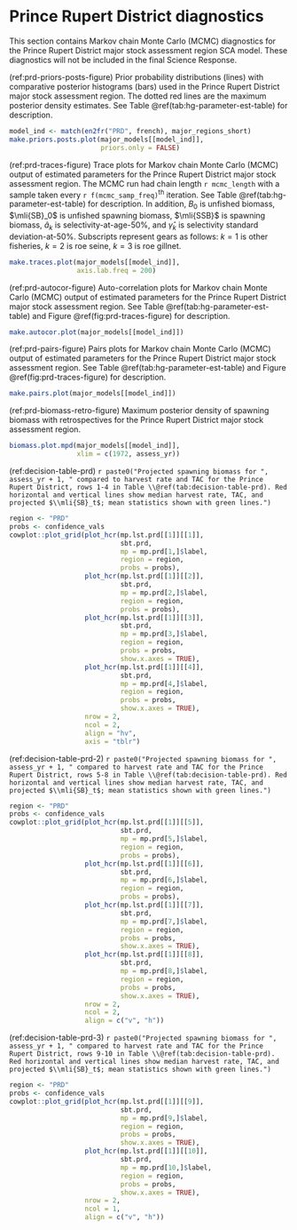 # Prince Rupert District diagnostics

This section contains Markov chain Monte Carlo (MCMC) diagnostics for the
Prince Rupert District major stock assessment region SCA model.
These diagnostics will not be included in the final Science Response.

(ref:prd-priors-posts-figure) Prior probability distributions (lines) with
comparative posterior histograms (bars) used in the Prince Rupert District major stock assessment region.
The dotted red lines are the maximum posterior density estimates.
See Table \@ref(tab:hg-parameter-est-table) for description.

```r
model_ind <- match(en2fr("PRD", french), major_regions_short)
make.priors.posts.plot(major_models[[model_ind]],
                       priors.only = FALSE)
```

(ref:prd-traces-figure) Trace plots for Markov chain Monte Carlo (MCMC) output of
estimated parameters for the Prince Rupert District major stock assessment region.
The MCMC run had chain length `r mcmc_length`
with a sample taken every `r f(mcmc_samp_freq)`^th^ iteration.
See Table \@ref(tab:hg-parameter-est-table) for description.
In addition, $B_0$ is unfished biomass,
$\mli{SB}_0$ is unfished spawning biomass,
$\mli{SSB}$ is spawning biomass,
$\hat{a}_k$ is selectivity-at-age-50%, and
$\hat{\gamma}_k$ is selectivity standard deviation-at-50%.
Subscripts represent gears as follows:
$k=1$ is other fisheries, $k=2$ is roe seine, $k=3$ is roe gillnet.

```r
make.traces.plot(major_models[[model_ind]],
                 axis.lab.freq = 200)
```

(ref:prd-autocor-figure) Auto-correlation plots for Markov chain Monte Carlo (MCMC) output of
estimated parameters for the Prince Rupert District major stock assessment region.
See Table \@ref(tab:hg-parameter-est-table) and
Figure \@ref(fig:prd-traces-figure) for description.

```r
make.autocor.plot(major_models[[model_ind]])
```

(ref:prd-pairs-figure) Pairs plots for Markov chain Monte Carlo (MCMC) output of
estimated parameters for the Prince Rupert District major stock assessment region.
See Table \@ref(tab:hg-parameter-est-table) and
Figure \@ref(fig:prd-traces-figure) for description.

```r
make.pairs.plot(major_models[[model_ind]])
```

(ref:prd-biomass-retro-figure) Maximum posterior density of spawning biomass
with retrospectives for the Prince Rupert District major stock assessment region.
```r
biomass.plot.mpd(major_models[[model_ind]],
                 xlim = c(1972, assess_yr))
```

(ref:decision-table-prd) `r paste0("Projected spawning biomass for ", assess_yr + 1, " compared to harvest rate and TAC for the Prince Rupert District, rows 1-4 in Table \\@ref(tab:decision-table-prd). Red horizontal and vertical lines show median harvest rate, TAC, and projected $\\mli{SB}_t$; mean statistics shown with green lines.")`
```r
region <- "PRD"
probs <- confidence_vals
cowplot::plot_grid(plot_hcr(mp.lst.prd[[1]][[1]],
                            sbt.prd,
                            mp = mp.prd[1,]$label,
                            region = region,
                            probs = probs),
                   plot_hcr(mp.lst.prd[[1]][[2]],
                            sbt.prd,
                            mp = mp.prd[2,]$label,
                            region = region,
                            probs = probs),
                   plot_hcr(mp.lst.prd[[1]][[3]],
                            sbt.prd,
                            mp = mp.prd[3,]$label,
                            region = region,
                            probs = probs,
                            show.x.axes = TRUE),
                   plot_hcr(mp.lst.prd[[1]][[4]],
                            sbt.prd,
                            mp = mp.prd[4,]$label,
                            region = region,
                            probs = probs,
                            show.x.axes = TRUE),
                   nrow = 2,
                   ncol = 2,
                   align = "hv",
                   axis = "tblr")
```

(ref:decision-table-prd-2) `r paste0("Projected spawning biomass for ", assess_yr + 1, " compared to harvest rate and TAC for the Prince Rupert District, rows 5-8 in Table \\@ref(tab:decision-table-prd). Red horizontal and vertical lines show median harvest rate, TAC, and projected $\\mli{SB}_t$; mean statistics shown with green lines.")`
```r
region <- "PRD"
probs <- confidence_vals 
cowplot::plot_grid(plot_hcr(mp.lst.prd[[1]][[5]],
                            sbt.prd,
                            mp = mp.prd[5,]$label,
                            region = region,
                            probs = probs),
                   plot_hcr(mp.lst.prd[[1]][[6]],
                            sbt.prd,
                            mp = mp.prd[6,]$label,
                            region = region,
                            probs = probs),
                   plot_hcr(mp.lst.prd[[1]][[7]],
                            sbt.prd,
                            mp = mp.prd[7,]$label,
                            region = region,
                            probs = probs,
                            show.x.axes = TRUE),
                   plot_hcr(mp.lst.prd[[1]][[8]],
                            sbt.prd,
                            mp = mp.prd[8,]$label,
                            region = region,
                            probs = probs,
                            show.x.axes = TRUE),
                   nrow = 2,
                   ncol = 2,
                   align = c("v", "h"))
```

(ref:decision-table-prd-3) `r paste0("Projected spawning biomass for ", assess_yr + 1, " compared to harvest rate and TAC for the Prince Rupert District, rows 9-10 in Table \\@ref(tab:decision-table-prd). Red horizontal and vertical lines show median harvest rate, TAC, and projected $\\mli{SB}_t$; mean statistics shown with green lines.")`
```r
region <- "PRD"
probs <- confidence_vals 
cowplot::plot_grid(plot_hcr(mp.lst.prd[[1]][[9]],
                            sbt.prd,
                            mp = mp.prd[9,]$label,
                            region = region,
                            probs = probs,
                            show.x.axes = TRUE),
                   plot_hcr(mp.lst.prd[[1]][[10]],
                            sbt.prd,
                            mp = mp.prd[10,]$label,
                            region = region,
                            probs = probs,
                            show.x.axes = TRUE),
                   nrow = 2,
                   ncol = 1,
                   align = c("v", "h"))
```
